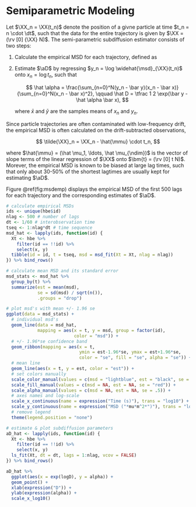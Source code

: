 # Semiparametric Modeling

Let $\XX_n = \XX(t_n)$ denote the position of a givne particle at time $t_n = n \cdot \dt$, such that the data for the entire trajectory is given by $\XX = (\rv [0] {\XX} N)$.  The semi-parametric subdiffusion estimator consists of two steps:

1.  Calculate the empirical MSD for each trajectory, defined as

    \begin{equation}
	\widehat{\msd}_{\XX}(t_n) = \frac 1 {\ndim(N-n+1)} \sum_{h=0}^{N-n} \Vert \XX_{h+n}-\XX_{h}\Vert^2.
	(\#eq:msdemp)
	\end{equation}
		
2.  Estimate $\aD$ by regressing $y_n = \log \widehat{\msd}_{\XX}(t_n)$ onto $x_n = \log t_n$, such that

    $$
    \hat \alpha = \frac{\sum_{n=0}^N(y_n - \bar y)(x_n - \bar x)}{\sum_{n=0}^N(x_n - \bar x)^2}, \qquad \hat D = \tfrac 1 2 \exp(\bar y - \hat \alpha \bar x),
	$$
	
	where $\bar x$ and $\bar y$ are the samples means of $x_n$ and $y_n$.
	
Since particle trajectories are often contaminated with low-frequency drift, the empirical MSD is often calculated on the drift-subtracted observations, 

$$
\tilde{\XX}_n = \XX_n - \hat{\mmu} \cdot t_n,
$$
	
where $\hat{\mmu} = (\hat \mu_1, \ldots, \hat \mu_{\ndim})$ is the vector of slope terms of the linear regression of $\XX$ onto $\bm{t} = (\rv [0] t N)$.  Morever, the empirical MSD is known to be biased at large lag times, such that only about 30-50% of the shortest lagtimes are usually kept for estimating $\aD$.

Figure \@ref(fig:msdemp) displays the empirical MSD of the first 500 lags for each trajectory and the corresponding estimates of $\aD$.

```r
# calculate empirical MSDs
ids <- unique(hbe$id)
nlag <- 500 # number of lags
dt <- 1/60 # interobservation time
tseq <- 1:nlag*dt # time sequence
msd_hat <- lapply(ids, function(id) {
  Xt <- hbe %>%
    filter(id == !!id) %>%
    select(x, y)
  tibble(id = id, t = tseq, msd = msd_fit(Xt = Xt, nlag = nlag))
}) %>% bind_rows()

# calculate mean MSD and its standard error
msd_stats <- msd_hat %>%
  group_by(t) %>%
  summarize(est = mean(msd),
            se = sd(msd) / sqrt(n()),
            .groups = "drop")

# plot msd's with mean +/- 1.96 se
ggplot(data = msd_stats) +
  # individual msd's
  geom_line(data = msd_hat,
            mapping = aes(x = t, y = msd, group = factor(id),
                          color = "msd")) +
  # +/- 1.96*se confidence band
  geom_ribbon(mapping = aes(x = t,
                            ymin = est-1.96*se, ymax = est+1.96*se,
                            color = "se", fill = "se", alpha = "se")) +
  # mean line
  geom_line(aes(x = t, y = est, color = "est")) +
  # set colors manually
  scale_color_manual(values = c(msd = "lightblue", est = "black", se = NA)) +
  scale_fill_manual(values = c(msd = NA, est = NA, se = "red")) +
  scale_alpha_manual(values = c(msd = NA, est = NA, se = .5)) +
  # axes names and log-scale
  scale_x_continuous(name = expression("Time (s)"), trans = "log10") +
  scale_y_continuous(name = expression("MSD ("*mu*m^2*")"), trans = "log10") +
  # remove legend
  theme(legend.position = "none")

# estimate & plot subdiffusion parameters
aD_hat <- lapply(ids, function(id) {
  Xt <- hbe %>%
    filter(id == !!id) %>%
    select(x, y)
  ls_fit(Xt, dt = dt, lags = 1:nlag, vcov = FALSE)
}) %>% bind_rows() 

aD_hat %>%  
  ggplot(aes(x = exp(logD), y = alpha)) +
  geom_point() + 
  xlab(expression("D")) +
  ylab(expression(alpha)) +
  scale_x_log10()
```

